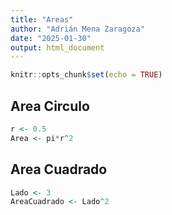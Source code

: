 ```yaml
---
title: "Areas"
author: "Adrián Mena Zaragoza"
date: "2025-01-30"
output: html_document
---
```


```r
knitr::opts_chunk$set(echo = TRUE)
```

## Area Circulo


```r

r <- 0.5
Area <- pi*r^2
```
## Area Cuadrado

```r

Lado <- 3
AreaCuadrado <- Lado^2
```

